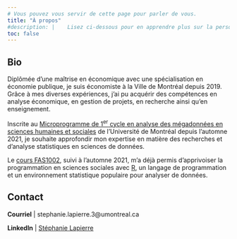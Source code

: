 ```yaml
---
# Vous pouvez vous servir de cette page pour parler de vous.
title: "À propos"
#description: |    Lisez ci-dessous pour en apprendre plus sur la personne derrière ce rapport.
toc: false
---
```



## Bio 

Diplômée d’une maîtrise en économique avec une spécialisation en économie publique, je suis économiste à la Ville de Montréal depuis 2019. Grâce à mes diverses expériences, j’ai pu acquérir des compétences en analyse économique, en gestion de projets, en recherche ainsi qu’en enseignement.

Inscrite au [Microprogramme de 1<sup>er</sup> cycle en analyse des mégadonnées en sciences humaines et sociales](https://admission.umontreal.ca/programmes/microprogramme-de-1er-cycle-en-analyse-des-megadonnees-en-sciences-humaines-et-sociales/) de l'Université de Montréal depuis l'automne 2021, je souhaite approfondir mon expertise en matière des recherches et d'analyse statistiques en sciences de données. 

Le [cours FAS1002](https://admission.umontreal.ca/cours-et-horaires/cours/fas-1002/), suivi à l'automne 2021, m'a déjà permis d'apprivoiser la programmation en sciences sociales avec [R](https://www.r-project.org/), un langage de programmation et un environnement statistique populaire pour analyser de données.

## Contact

**Courriel** | stephanie.lapierre.3@umontreal.ca

**LinkedIn** | [Stéphanie Lapierre](https://www.linkedin.com/in/st%C3%A9phanie-lapierre-93412412a/)
